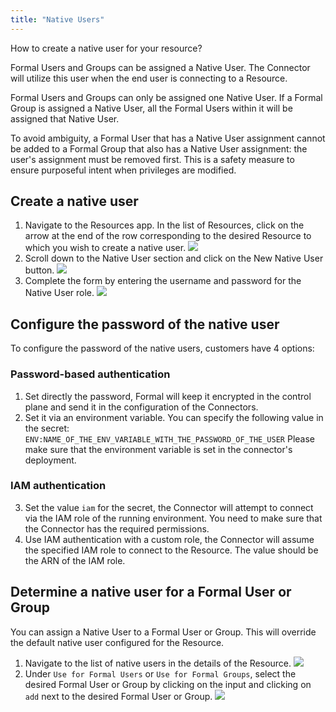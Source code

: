 ```yaml
---
title: "Native Users"
---
```


How to create a native user for your resource?

Formal Users and Groups can be assigned a Native User. The Connector will utilize this user when the end user is connecting to a Resource.

Formal Users and Groups can only be assigned one Native User. If a Formal Group is assigned a Native User, all the Formal Users within it will be assigned that Native User.

To avoid ambiguity, a Formal User that has a Native User assignment cannot be added to a Formal Group that also has a Native User assignment: the user's assignment must be removed first. This is a safety measure to ensure purposeful intent when privileges are modified.

## Create a native user

1. Navigate to the Resources app. In the list of Resources, click on the arrow at the end of the row corresponding to the desired Resource to which you wish to create a native user.
   <img src="/assets/images/native_user1.png" />
2. Scroll down to the Native User section and click on the New Native User button.
   <img src="/assets/images/native_user2.png" />
3. Complete the form by entering the username and password for the Native User role.
   <img src="/assets/images/native_user3.png" />

## Configure the password of the native user

To configure the password of the native users, customers have 4 options:

### Password-based authentication

1. Set directly the password, Formal will keep it encrypted in the control plane and send it in the configuration of the Connectors.
2. Set it via an environment variable. You can specify the following value in the secret: `ENV:NAME_OF_THE_ENV_VARIABLE_WITH_THE_PASSWORD_OF_THE_USER`
   <Warning>
     Please make sure that the environment variable is set in the connector's
     deployment.
   </Warning>

### IAM authentication

3. Set the value `iam` for the secret, the Connector will attempt to connect via the IAM role of the running environment. You need to make sure that the Connector has the required permissions.
4. Use IAM authentication with a custom role, the Connector will assume the specified IAM role to connect to the Resource. The value should be the ARN of the IAM role.

## Determine a native user for a Formal User or Group

You can assign a Native User to a Formal User or Group. This will override the default native user configured for the Resource.

1. Navigate to the list of native users in the details of the Resource.
   <img src="/assets/images/native_user4.png" />
2. Under `Use for Formal Users` or `Use for Formal Groups`, select the desired Formal User or Group by clicking on the input and clicking on `add` next to the desired Formal User or Group.
   <img src="/assets/images/native_user5.png" />
